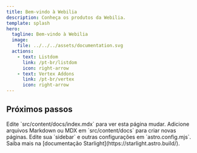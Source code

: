 ```yaml
---
title: Bem-vindo à Webilia
description: Conheça os produtos da Webilia.
template: splash
hero:
  tagline: Bem-vindo à Webilia
  image:
    file: ../../../assets/documentation.svg
  actions:
    - text: Listdom
      link: /pt-br/listdom
      icon: right-arrow
    - text: Vertex Addons
      link: /pt-br/vertex
      icon: right-arrow
---
```



## Próximos passos

<CardGrid stagger>
        <Card title="Atualizar conteúdo" icon="pencil">
                Edite `src/content/docs/index.mdx` para ver esta página mudar.
        </Card>
        <Card title="Adicionar novo conteúdo" icon="add-document">
                Adicione arquivos Markdown ou MDX em `src/content/docs` para criar novas páginas.
        </Card>
        <Card title="Configurar seu site" icon="setting">
                Edite sua `sidebar` e outras configurações em `astro.config.mjs`.
        </Card>
        <Card title="Ler a documentação" icon="open-book">
                Saiba mais na [documentação Starlight](https://starlight.astro.build/).
        </Card>
</CardGrid>
